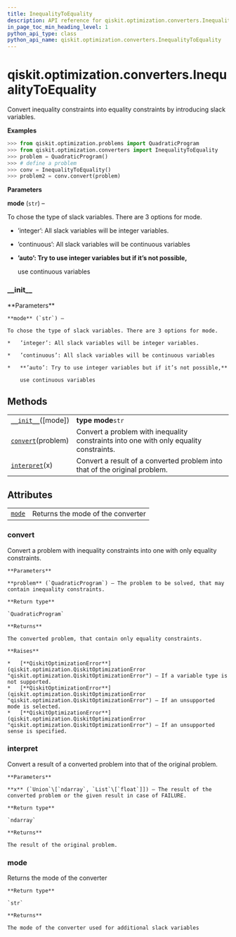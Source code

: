 ```yaml
---
title: InequalityToEquality
description: API reference for qiskit.optimization.converters.InequalityToEquality
in_page_toc_min_heading_level: 1
python_api_type: class
python_api_name: qiskit.optimization.converters.InequalityToEquality
---
```


# qiskit.optimization.converters.InequalityToEquality

<Class id="qiskit.optimization.converters.InequalityToEquality" github="https://github.com/qiskit-community/qiskit-aqua/tree/stable/0.9/qiskit/optimization/converters/inequality_to_equality.py" signature="InequalityToEquality(mode='auto')">
  Convert inequality constraints into equality constraints by introducing slack variables.

  **Examples**

  ```python
  >>> from qiskit.optimization.problems import QuadraticProgram
  >>> from qiskit.optimization.converters import InequalityToEquality
  >>> problem = QuadraticProgram()
  >>> # define a problem
  >>> conv = InequalityToEquality()
  >>> problem2 = conv.convert(problem)
  ```

  **Parameters**

  **mode** (`str`) –

  To chose the type of slack variables. There are 3 options for mode.

  *   ’integer’: All slack variables will be integer variables.

  *   ’continuous’: All slack variables will be continuous variables

  *   **’auto’: Try to use integer variables but if it’s not possible,**

      use continuous variables

  ### \_\_init\_\_

  <Function id="qiskit.optimization.converters.InequalityToEquality.__init__" name="__init__" signature="__init__(mode='auto')">
    **Parameters**

    **mode** (`str`) –

    To chose the type of slack variables. There are 3 options for mode.

    *   ’integer’: All slack variables will be integer variables.

    *   ’continuous’: All slack variables will be continuous variables

    *   **’auto’: Try to use integer variables but if it’s not possible,**

        use continuous variables
  </Function>

  ## Methods

  |                                                                                                                                                     |                                                                                        |
  | --------------------------------------------------------------------------------------------------------------------------------------------------- | -------------------------------------------------------------------------------------- |
  | [`__init__`](#qiskit.optimization.converters.InequalityToEquality.__init__ "qiskit.optimization.converters.InequalityToEquality.__init__")(\[mode]) | **type mode**`str`                                                                     |
  | [`convert`](#qiskit.optimization.converters.InequalityToEquality.convert "qiskit.optimization.converters.InequalityToEquality.convert")(problem)    | Convert a problem with inequality constraints into one with only equality constraints. |
  | [`interpret`](#qiskit.optimization.converters.InequalityToEquality.interpret "qiskit.optimization.converters.InequalityToEquality.interpret")(x)    | Convert a result of a converted problem into that of the original problem.             |

  ## Attributes

  |                                                                                                                                |                                   |
  | ------------------------------------------------------------------------------------------------------------------------------ | --------------------------------- |
  | [`mode`](#qiskit.optimization.converters.InequalityToEquality.mode "qiskit.optimization.converters.InequalityToEquality.mode") | Returns the mode of the converter |

  ### convert

  <Function id="qiskit.optimization.converters.InequalityToEquality.convert" name="convert" signature="convert(problem)">
    Convert a problem with inequality constraints into one with only equality constraints.

    **Parameters**

    **problem** (`QuadraticProgram`) – The problem to be solved, that may contain inequality constraints.

    **Return type**

    `QuadraticProgram`

    **Returns**

    The converted problem, that contain only equality constraints.

    **Raises**

    *   [**QiskitOptimizationError**](qiskit.optimization.QiskitOptimizationError "qiskit.optimization.QiskitOptimizationError") – If a variable type is not supported.
    *   [**QiskitOptimizationError**](qiskit.optimization.QiskitOptimizationError "qiskit.optimization.QiskitOptimizationError") – If an unsupported mode is selected.
    *   [**QiskitOptimizationError**](qiskit.optimization.QiskitOptimizationError "qiskit.optimization.QiskitOptimizationError") – If an unsupported sense is specified.
  </Function>

  ### interpret

  <Function id="qiskit.optimization.converters.InequalityToEquality.interpret" name="interpret" signature="interpret(x)">
    Convert a result of a converted problem into that of the original problem.

    **Parameters**

    **x** (`Union`\[`ndarray`, `List`\[`float`]]) – The result of the converted problem or the given result in case of FAILURE.

    **Return type**

    `ndarray`

    **Returns**

    The result of the original problem.
  </Function>

  ### mode

  <Function id="qiskit.optimization.converters.InequalityToEquality.mode" name="mode" signature="property mode">
    Returns the mode of the converter

    **Return type**

    `str`

    **Returns**

    The mode of the converter used for additional slack variables
  </Function>
</Class>

